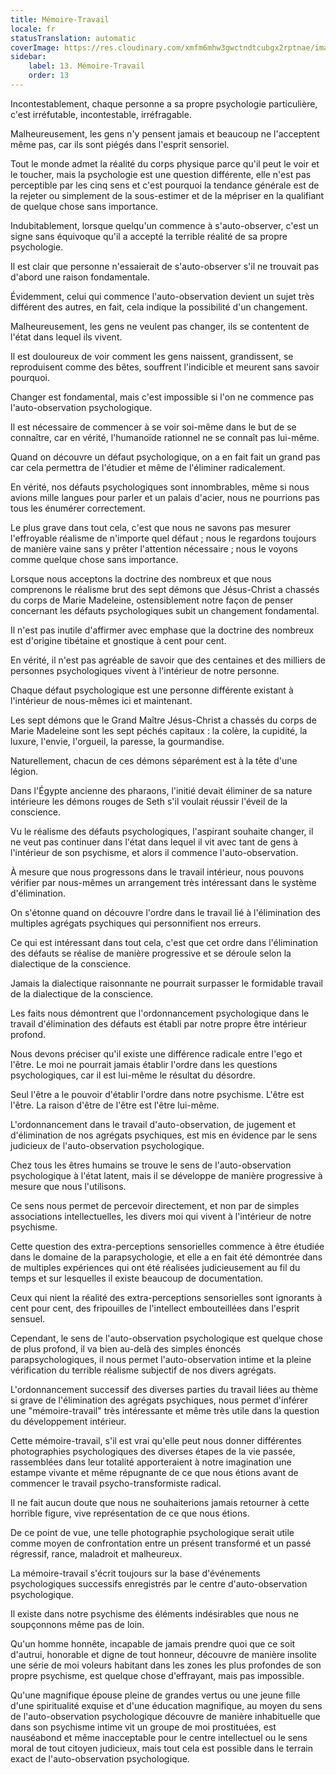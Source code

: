 ```yaml
---
title: Mémoire-Travail
locale: fr
statusTranslation: automatic
coverImage: https://res.cloudinary.com/xmfm6mhw3gwctndtcubgx2rptnae/image/upload/v1741354419/small_cover_la_gran_rebelion_28716e29d2.webp
sidebar:
    label: 13. Mémoire-Travail
    order: 13
---
```

Incontestablement, chaque personne a sa propre psychologie particulière, c'est irréfutable, incontestable, irréfragable.

Malheureusement, les gens n'y pensent jamais et beaucoup ne l'acceptent même pas, car ils sont piégés dans l'esprit sensoriel.

Tout le monde admet la réalité du corps physique parce qu'il peut le voir et le toucher, mais la psychologie est une question différente, elle n'est pas perceptible par les cinq sens et c'est pourquoi la tendance générale est de la rejeter ou simplement de la sous-estimer et de la mépriser en la qualifiant de quelque chose sans importance.

Indubitablement, lorsque quelqu'un commence à s'auto-observer, c'est un signe sans équivoque qu'il a accepté la terrible réalité de sa propre psychologie.

Il est clair que personne n'essaierait de s'auto-observer s'il ne trouvait pas d'abord une raison fondamentale.

Évidemment, celui qui commence l'auto-observation devient un sujet très différent des autres, en fait, cela indique la possibilité d'un changement.

Malheureusement, les gens ne veulent pas changer, ils se contentent de l'état dans lequel ils vivent.

Il est douloureux de voir comment les gens naissent, grandissent, se reproduisent comme des bêtes, souffrent l'indicible et meurent sans savoir pourquoi.

Changer est fondamental, mais c'est impossible si l'on ne commence pas l'auto-observation psychologique.

Il est nécessaire de commencer à se voir soi-même dans le but de se connaître, car en vérité, l'humanoïde rationnel ne se connaît pas lui-même.

Quand on découvre un défaut psychologique, on a en fait fait un grand pas car cela permettra de l'étudier et même de l'éliminer radicalement.

En vérité, nos défauts psychologiques sont innombrables, même si nous avions mille langues pour parler et un palais d'acier, nous ne pourrions pas tous les énumérer correctement.

Le plus grave dans tout cela, c'est que nous ne savons pas mesurer l'effroyable réalisme de n'importe quel défaut ; nous le regardons toujours de manière vaine sans y prêter l'attention nécessaire ; nous le voyons comme quelque chose sans importance.

Lorsque nous acceptons la doctrine des nombreux et que nous comprenons le réalisme brut des sept démons que Jésus-Christ a chassés du corps de Marie Madeleine, ostensiblement notre façon de penser concernant les défauts psychologiques subit un changement fondamental.

Il n'est pas inutile d'affirmer avec emphase que la doctrine des nombreux est d'origine tibétaine et gnostique à cent pour cent.

En vérité, il n'est pas agréable de savoir que des centaines et des milliers de personnes psychologiques vivent à l'intérieur de notre personne.

Chaque défaut psychologique est une personne différente existant à l'intérieur de nous-mêmes ici et maintenant.

Les sept démons que le Grand Maître Jésus-Christ a chassés du corps de Marie Madeleine sont les sept péchés capitaux : la colère, la cupidité, la luxure, l'envie, l'orgueil, la paresse, la gourmandise.

Naturellement, chacun de ces démons séparément est à la tête d'une légion.

Dans l'Égypte ancienne des pharaons, l'initié devait éliminer de sa nature intérieure les démons rouges de Seth s'il voulait réussir l'éveil de la conscience.

Vu le réalisme des défauts psychologiques, l'aspirant souhaite changer, il ne veut pas continuer dans l'état dans lequel il vit avec tant de gens à l'intérieur de son psychisme, et alors il commence l'auto-observation.

À mesure que nous progressons dans le travail intérieur, nous pouvons vérifier par nous-mêmes un arrangement très intéressant dans le système d'élimination.

On s'étonne quand on découvre l'ordre dans le travail lié à l'élimination des multiples agrégats psychiques qui personnifient nos erreurs.

Ce qui est intéressant dans tout cela, c'est que cet ordre dans l'élimination des défauts se réalise de manière progressive et se déroule selon la dialectique de la conscience.

Jamais la dialectique raisonnante ne pourrait surpasser le formidable travail de la dialectique de la conscience.

Les faits nous démontrent que l'ordonnancement psychologique dans le travail d'élimination des défauts est établi par notre propre être intérieur profond.

Nous devons préciser qu'il existe une différence radicale entre l'ego et l'être. Le moi ne pourrait jamais établir l'ordre dans les questions psychologiques, car il est lui-même le résultat du désordre.

Seul l'être a le pouvoir d'établir l'ordre dans notre psychisme. L'être est l'être. La raison d'être de l'être est l'être lui-même.

L'ordonnancement dans le travail d'auto-observation, de jugement et d'élimination de nos agrégats psychiques, est mis en évidence par le sens judicieux de l'auto-observation psychologique.

Chez tous les êtres humains se trouve le sens de l'auto-observation psychologique à l'état latent, mais il se développe de manière progressive à mesure que nous l'utilisons.

Ce sens nous permet de percevoir directement, et non par de simples associations intellectuelles, les divers moi qui vivent à l'intérieur de notre psychisme.

Cette question des extra-perceptions sensorielles commence à être étudiée dans le domaine de la parapsychologie, et elle a en fait été démontrée dans de multiples expériences qui ont été réalisées judicieusement au fil du temps et sur lesquelles il existe beaucoup de documentation.

Ceux qui nient la réalité des extra-perceptions sensorielles sont ignorants à cent pour cent, des fripouilles de l'intellect embouteillées dans l'esprit sensuel.

Cependant, le sens de l'auto-observation psychologique est quelque chose de plus profond, il va bien au-delà des simples énoncés parapsychologiques, il nous permet l'auto-observation intime et la pleine vérification du terrible réalisme subjectif de nos divers agrégats.

L'ordonnancement successif des diverses parties du travail liées au thème si grave de l'élimination des agrégats psychiques, nous permet d'inférer une "mémoire-travail" très intéressante et même très utile dans la question du développement intérieur.

Cette mémoire-travail, s'il est vrai qu'elle peut nous donner différentes photographies psychologiques des diverses étapes de la vie passée, rassemblées dans leur totalité apporteraient à notre imagination une estampe vivante et même répugnante de ce que nous étions avant de commencer le travail psycho-transformiste radical.

Il ne fait aucun doute que nous ne souhaiterions jamais retourner à cette horrible figure, vive représentation de ce que nous étions.

De ce point de vue, une telle photographie psychologique serait utile comme moyen de confrontation entre un présent transformé et un passé régressif, rance, maladroit et malheureux.

La mémoire-travail s'écrit toujours sur la base d'événements psychologiques successifs enregistrés par le centre d'auto-observation psychologique.

Il existe dans notre psychisme des éléments indésirables que nous ne soupçonnons même pas de loin.

Qu'un homme honnête, incapable de jamais prendre quoi que ce soit d'autrui, honorable et digne de tout honneur, découvre de manière insolite une série de moi voleurs habitant dans les zones les plus profondes de son propre psychisme, est quelque chose d'effrayant, mais pas impossible.

Qu'une magnifique épouse pleine de grandes vertus ou une jeune fille d'une spiritualité exquise et d'une éducation magnifique, au moyen du sens de l'auto-observation psychologique découvre de manière inhabituelle que dans son psychisme intime vit un groupe de moi prostituées, est nauséabond et même inacceptable pour le centre intellectuel ou le sens moral de tout citoyen judicieux, mais tout cela est possible dans le terrain exact de l'auto-observation psychologique.

